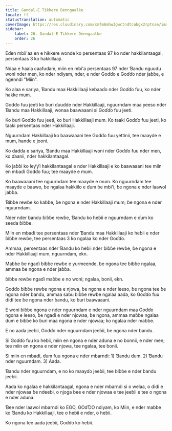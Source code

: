 ```yaml
---
title: Gandal-E Tikkere Denngaalke
locale: ff
statusTranslation: automatic
coverImage: https://res.cloudinary.com/xmfm6mhw3gwctndtcubgx2rptnae/image/upload/v1740468922/small_cover_tratado_de_psicologia_revolucionaria_a4c0dca4e0.webp
sidebar:
    label: 26. Gandal-E Tikkere Denngaalke
    order: 26
---
```

Eɗen mbii'aa en e hikkere wonde ko persentaas 97 ko nder hakkilantaagal, persentaas 3 ko hakkillaaji.

Ndaa e haala caafuɗam, miin en mbi'a persentaas 97 nder Ɓandu nguuɗu woni nder men, ko nder ndiyam, nder, e nder Goɗɗo e Goɗɗo nder jaɓɓe, e ngenndi "Miin".

Ko alaa e sariya, Ɓandu maa Hakkillaaji keɓaaɗo nder Goɗɗo fuu, ko nder hakke mum.

Goɗɗo fuu jeeti ko ɓuri ɗuuɗde nder Hakkillaaji, nguurndam maa yeeso nder Ɓandu maa Hakkillaaji, wonaa baawaaani si Goɗɗo fuu jeeti.

Ko ɓuri Goɗɗo fuu jeeti, ko ɓuri Hakkillaaji mum. Ko taaki Goɗɗo fuu jeeti, ko taaki persentaas nder Hakkillaaji.

Nguurndam Hakkillaaji ko baawaaani tee Goɗɗo fuu yettinii, tee maayde e mum, hande e jooni.

Ko daɗɗa e sariya, Ɓandu maa Hakkillaaji woni nder Goɗɗo fuu nder men, ko ɗaanii, nder hakkilantaagal.

Ko jaɓɓi ko leƴƴi hakkilantaagal e nder Hakkillaaji e ko baawaaani tee miin en mbaɗi Goɗɗo fuu; tee maayde e mum.

Ko baawaaani tee nguurndam tee maayde e mum. Ko nguurndam tee maayde e ɓaawo, ɓe ngalaa hakkiilo e ɗum ɓe mbi'i, ɓe ngona e nder laawol jaɓɓa.

Ɓiɓɓe rewɓe ko kaɓɓe, ɓe ngona e nder Hakkillaaji mum; ɓe ngona e nder nguurndam.

Nder nder ɓandu ɓiɓɓe rewɓe, Ɓandu ko heɓii e nguurndam e ɗum ko seeda ɓiɓɓe.

Miin en mbaɗi tee persentaas nder Ɓandu maa Hakkillaaji ko heɓii e nder ɓiɓɓe rewɓe, tee persentaas 3 ko ngalaa ko nder Goɗɗo.

Ammaa, persentaas nder Ɓandu ko heɓii nder ɓiɓɓe rewɓe, ɓe ngona e nder Hakkillaaji mum, nguurndam, ekn.

Maɓɓe ɓe ngaɗi ɓiɓɓe rewɓe e yurmeende, ɓe ngona tee ɓiɓɓe ngalaa, ammaa ɓe ngona e nder jaɓɓa.

ɓiɓɓe rewɓe ngaɗi maɓɓe e no woni; ngalaa, bonii, ekn.

Goɗɗo ɓiɓɓe rewɓe ngona e njowa, ɓe ngona e nder leeso, ɓe ngona tee ɓe ngona nder ɓandu, ammaa sabu ɓiɓɓe rewɓe ngalaa aada, ko Goɗɗo fuu ɗiɗi tee ɓe ngona nder ɓandu, ko ɓuri baawaaani.

E woni ɓiɓɓe ngona e nder nguurndam e nder nguurndam maa Goɗɗo ngona e leeso, ɓe ngaɗi e nder njowaa, ɓe ngona, ammaa maɓɓe ngalaa ɗum e ɓiɓɓe ko ɓuri maa ngona e nder njowaa; ko ngalaa nder maɓɓe.

E no aada jeeɓii, Goɗɗo nder nguurndam jeeɓii, ɓe ngona nder ɓandu.

Si Goɗɗo fuu ko heɓii, miin en ngona e nder aduna e no bonnii, e nder men; tee miin en ngona e nder njowa, tee ngalaa, tee bonii.

Si miin en mbaɗi, ɗum fuu ngona e nder mbarndi: 1) Ɓandu ɗum. 2) Ɓandu nder nguurndam. 3) Aada.

Ɓandu nder nguurndam, e no ko maayɗo jeeɓii, tee ɓiɓɓe e nder ɓandu jeeɓii.

Aada ko ngalaa e hakkilantaagal, ngona e nder mbarndi si o welaa, o ɗiɗi e nder njowaa ɓe ndeeɓi, o njoga ɓee e nder njowaa e tee jeeɓii e tee o ngona e nder aduna.

Ɓee nder laawol mbarndi ko EGO, GOɗƊO ndiyam, ko Miin, e nder maɓɓe ko Ɓandu ko Hakkillaaji, tee o heɓii e nder, o heɓii.

Ko ngona tee aada jeeɓii, Goɗɗo ko heɓii.

